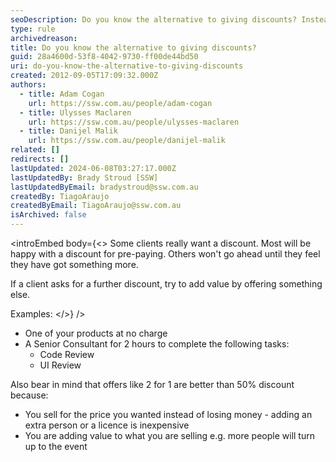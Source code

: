 ```yaml
---
seoDescription: Do you know the alternative to giving discounts? Instead of offering a discount, provide something of value that benefits both parties.
type: rule
archivedreason:
title: Do you know the alternative to giving discounts?
guid: 28a4600d-53f8-4042-9730-ff00de44bd50
uri: do-you-know-the-alternative-to-giving-discounts
created: 2012-09-05T17:09:32.000Z
authors:
  - title: Adam Cogan
    url: https://ssw.com.au/people/adam-cogan
  - title: Ulysses Maclaren
    url: https://ssw.com.au/people/ulysses-maclaren
  - title: Danijel Malik
    url: https://ssw.com.au/people/danijel-malik
related: []
redirects: []
lastUpdated: 2024-06-08T03:27:17.000Z
lastUpdatedBy: Brady Stroud [SSW]
lastUpdatedByEmail: bradystroud@ssw.com.au
createdBy: TiagoAraujo
createdByEmail: TiagoAraujo@ssw.com.au
isArchived: false
---
```


<introEmbed
  body={<>
Some clients really want a discount. Most will be happy with a discount for pre-paying. Others won't go ahead until they feel they have got something more.

If a client asks for a further discount, try to add value by offering something else.

Examples:
  </>}
/>
- One of your products at no charge
- A Senior Consultant for 2 hours to complete the following tasks:
  - Code Review
  - UI Review

Also bear in mind that offers like 2 for 1 are better than 50% discount because:

- You sell for the price you wanted instead of losing money - adding an extra person or a licence is inexpensive
- You are adding value to what you are selling e.g. more people will turn up to the event
